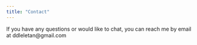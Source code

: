 ```yaml
---
title: "Contact"
---
```


If you have any questions or would like to chat, you can reach me by email at ddleletan\@gmail.com

